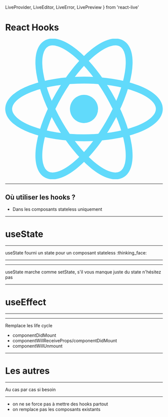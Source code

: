   LiveProvider,
  LiveEditor,
  LiveError,
  LivePreview
} from 'react-live'


# React Hooks
<img src="data:image/svg+xml;base64,PHN2ZyB4bWxucz0iaHR0cDovL3d3dy53My5vcmcvMjAwMC9zdmciIHZpZXdCb3g9Ii0xMS41IC0xMC4yMzE3NCAyMyAyMC40NjM0OCI+CiAgPHRpdGxlPlJlYWN0IExvZ288L3RpdGxlPgogIDxjaXJjbGUgY3g9IjAiIGN5PSIwIiByPSIyLjA1IiBmaWxsPSIjNjFkYWZiIi8+CiAgPGcgc3Ryb2tlPSIjNjFkYWZiIiBzdHJva2Utd2lkdGg9IjEiIGZpbGw9Im5vbmUiPgogICAgPGVsbGlwc2Ugcng9IjExIiByeT0iNC4yIi8+CiAgICA8ZWxsaXBzZSByeD0iMTEiIHJ5PSI0LjIiIHRyYW5zZm9ybT0icm90YXRlKDYwKSIvPgogICAgPGVsbGlwc2Ugcng9IjExIiByeT0iNC4yIiB0cmFuc2Zvcm09InJvdGF0ZSgxMjApIi8+CiAgPC9nPgo8L3N2Zz4K"/>

---

## Où utiliser les hooks ?
* Dans les composants stateless uniquement

---

# useState

---

useState fourni un state pour un composant stateless :thinking_face:

---


<Example1 />

---

useState marche comme setState, s'il vous manque juste du state n'hésitez pas

---

# useEffect

---


<Effect />

---

Remplace les life cycle
* componentDidMount
* componentWillReceiveProps/componentDidMount
* componentWillUnmount

---

# Les autres

---

Au cas par cas si besoin

---
* on ne se force pas à mettre des hooks partout
* on remplace pas les composants existants
